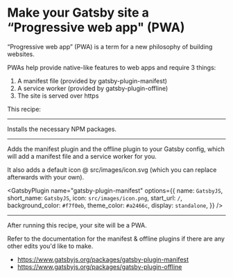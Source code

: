 # Make your Gatsby site a “Progressive web app" (PWA)

“Progressive web app” (PWA) is a term for a new philosophy of building websites.

PWAs help provide native-like features to web apps and require 3 things:

1. A manifest file (provided by gatsby-plugin-manifest)
2. A service worker (provided by gatsby-plugin-offline)
3. The site is served over https

This recipe:

---

Installs the necessary NPM packages.

<NPMPackage name="gatsby-plugin-manifest" />
<NPMPackage name="gatsby-plugin-offline" />

---

Adds the manifest plugin and the offline plugin to your Gatsby config, which will add a manifest file and a service worker for you.

It also adds a default icon @ src/images/icon.svg (which you can replace afterwards with your own).

<File
  path="src/images/icon.png"
  content="https://github.com/gatsbyjs/gatsby/raw/master/docs/tutorial/part-eight/icon.png"
/>

<GatsbyPlugin
  name="gatsby-plugin-manifest"
  options={{
    name: `GatsbyJS`,
    short_name: `GatsbyJS`,
    icon: `src/images/icon.png`,
    start_url: `/`,
    background_color: `#f7f0eb`,
    theme_color: `#a2466c`,
    display: `standalone`,
  }}
/>

<GatsbyPlugin name="gatsby-plugin-offline" />

---

After running this recipe, your site will be a PWA.

Refer to the documentation for the manifest & offline plugins if there are any
other edits you'd like to make.

- https://www.gatsbyjs.org/packages/gatsby-plugin-manifest
- https://www.gatsbyjs.org/packages/gatsby-plugin-offline
